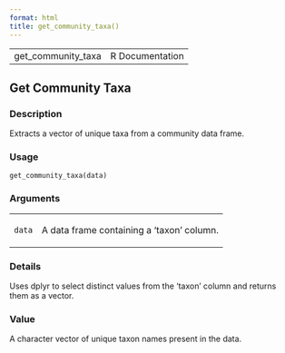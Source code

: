 ```yaml
---
format: html
title: get_community_taxa()
---
```


<html><head>
<meta http-equiv="Content-Type" content="text/html; charset=utf-8" />
<meta name="viewport" content="width=device-width, initial-scale=1.0, user-scalable=yes" />
<link rel="stylesheet" href="https://cdn.jsdelivr.net/npm/katex@0.15.3/dist/katex.min.css">
<script type="text/javascript">
const macros = { "\\R": "\\textsf{R}", "\\code": "\\texttt"};
function processMathHTML() {
    var l = document.getElementsByClassName('reqn');
    for (let e of l) { katex.render(e.textContent, e, { throwOnError: false, macros }); }
    return;
}</script>
<script defer src="https://cdn.jsdelivr.net/npm/katex@0.15.3/dist/katex.min.js"
    onload="processMathHTML();"></script>
<link rel="stylesheet" type="text/css" href="R.css" />
</head><body><div class="container"><main>

<table style="width: 100%;"><tr><td>get_community_taxa</td><td style="text-align: right;">R Documentation</td></tr></table>

<h2>Get Community Taxa</h2>

<h3>Description</h3>

<p>Extracts a vector of unique taxa from a community data frame.
</p>


<h3>Usage</h3>

<pre><code class='language-R'>get_community_taxa(data)
</code></pre>


<h3>Arguments</h3>

<table role = "presentation">
<tr><td><code id="data">data</code></td>
<td>
<p>A data frame containing a 'taxon' column.</p>
</td></tr>
</table>


<h3>Details</h3>

<p>Uses dplyr to select distinct values from the 'taxon' column and returns
them as a vector.
</p>


<h3>Value</h3>

<p>A character vector of unique taxon names present in the data.
</p>

</main>

</div>
</body></html>

